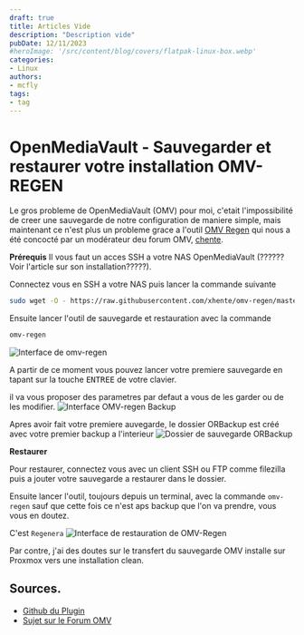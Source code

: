 ```yaml
---
draft: true
title: Articles Vide
description: "Description vide"
pubDate: 12/11/2023
#heroImage: '/src/content/blog/covers/flatpak-linux-box.webp'
categories: 
- Linux
authors: 
- mcfly
tags:
- tag
---
```


# OpenMediaVault - Sauvegarder et restaurer votre installation OMV-REGEN


Le gros probleme de OpenMediaVault (OMV) pour moi, c'etait l'impossibilité de creer une sauvegarde de notre configuration de maniere simple, mais maintenant ce n'est plus un probleme grace a l'outil [OMV Regen]() qui nous a été concocté par un modérateur deu forum OMV, [chente](https://forum.openmediavault.org/wsc/index.php?user/35013-chente/).

**Prérequis**
Il vous faut un acces SSH a votre NAS OpenMediaVault (??????Voir l'article sur son installation?????).

Connectez vous en SSH a votre NAS puis lancer la commande suivante 
```bash
sudo wget -O - https://raw.githubusercontent.com/xhente/omv-regen/master/omv-regen.sh | sudo bash
```

Ensuite lancer l'outil de sauvegarde et restauration avec la commande 

```bash
omv-regen
```
![Interface de omv-regen](.img/omv-regen.png)

A partir de ce moment vous pouvez lancer votre premiere sauvegarde en tapant sur la touche <span><kbd>ENTREE</kbd></span> de votre clavier.

il va vous proposer des parametres par defaut a vous de les garder ou de les modifier.
![Interface OMV-regen Backup](.img/omv-regen_backup.png)

Apres avoir fait votre premiere auvegarde, le dossier ORBackup est créé avec votre premier backup a l'interieur 
![Dossier de sauvegarde ORBackup](.img/orbackup_folder.png)

**Restaurer**

Pour restaurer, connectez vous avec un client SSH ou FTP comme filezilla puis a jouter votre sauvegarde a restaurer dans le dossier.

Ensuite lancer l'outil, toujours depuis un terminal, avec la commande `omv-regen` sauf que cette fois ce n'est aps backup que l'on va prendre, vous vous en doutez.

C'est `Regenera` 
![Interface de restauration de OMV-Regen](.img/omv-regen_restore.png)

Par contre, j'ai des doutes sur le transfert du sauvegarde OMV installe sur Proxmox vers une installation clean.
## Sources.
* [Github du Plugin](https://github.com/xhente/omv-regen/blob/master/README.md)
* [Sujet sur le Forum OMV](https://forum.openmediavault.org/index.php?thread/47589-how-to-migrate-restore-omv-settings-to-another-system-with-omv-regen/)

